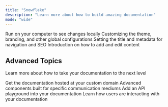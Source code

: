 ```yaml
---
title: "Snowflake"
description: "Learn more about how to build amazing documentation"
mode: "wide"
---
```


<CardGroup>
  <Card
    title="Development"
    icon="rectangle-terminal"
    href="https://mintlify.com/docs/development"
  >
    Run on your computer to see changes locally
  </Card>
  <Card
    title="Global Settings"
    icon="sliders"
    href="https://mintlify.com/docs/settings/global"
  >
    Customizing the theme, branding, and other global configurations
  </Card>
  <Card
    title="Page Titles and Metadata"
    icon="heading"
    href="https://mintlify.com/docs/settings/page"
  >
    Setting the title and metadata for navigation and SEO
  </Card>
  <Card
    title="Writing Content"
    icon="pen-nib"
    href="https://mintlify.com/docs/components/overview"
  >
    Introduction on how to add and edit content
  </Card>
</CardGroup>

## Advanced Topics

Learn more about how to take your documentation to the next level

<CardGroup>
  <Card
    title="Custom Domains"
    icon="browser"
    href="https://mintlify.com/docs/settings/custom-domain/subdomain"
  >
    Get the documentation hosted at your custom domain
  </Card>
  <Card
    title="Advanced Components"
    icon="paintbrush-pencil"
    href="https://mintlify.com/docs/components/advanced/accordion"
  >
    Advanced components built for specific communication mediums
  </Card>
  <Card
    title="API Components"
    icon="square-code"
    href="https://mintlify.com/docs/api-components/overview"
  >
    Add an API playground into your documentation
  </Card>
  <Card
    title="Analytics"
    icon="chart-mixed"
    href="https://mintlify.com/docs/analytics/supported-integrations"
  >
    Learn how users are interacting with your documentation
  </Card>
</CardGroup>
